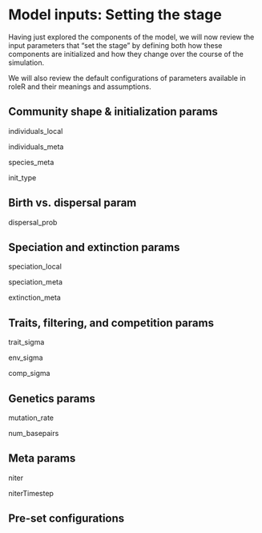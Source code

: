 # Model inputs: Setting the stage

Having just explored the components of the model, we will now review the input parameters that "set the stage" by defining both how these components are initialized and how they change over the course of the simulation.

We will also review the default configurations of parameters available in roleR and their meanings and assumptions.

## Community shape & initialization params

individuals_local

individuals_meta

species_meta

init_type

## Birth vs. dispersal param

dispersal_prob

## Speciation and extinction params

speciation_local

speciation_meta

extinction_meta

## Traits, filtering, and competition params

trait_sigma

env_sigma

comp_sigma

## Genetics params

mutation_rate

num_basepairs

## Meta params

niter

niterTimestep

## Pre-set configurations
